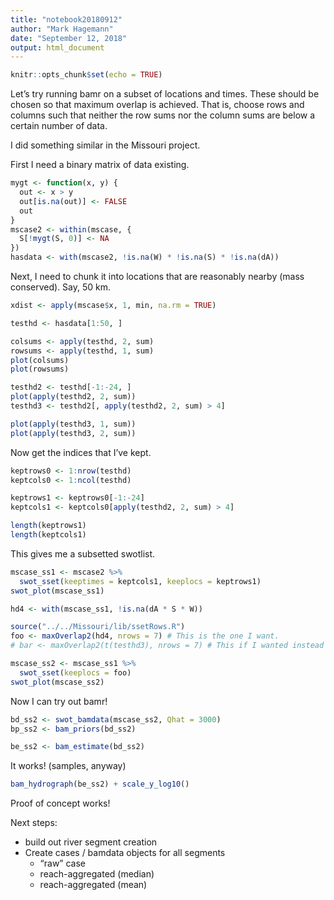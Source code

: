 ```yaml
---
title: "notebook20180912"
author: "Mark Hagemann"
date: "September 12, 2018"
output: html_document
---
```


```r
knitr::opts_chunk$set(echo = TRUE)
```

Let's try running bamr on a subset of locations and times. These should be chosen so that maximum overlap is achieved. That is, choose rows and columns such that neither the row sums nor the column sums are below a certain number of data. 

I did something similar in the Missouri project. 

First I need a binary matrix of data existing. 

```r
mygt <- function(x, y) {
  out <- x > y
  out[is.na(out)] <- FALSE
  out
}
mscase2 <- within(mscase, {
  S[!mygt(S, 0)] <- NA
})
hasdata <- with(mscase2, !is.na(W) * !is.na(S) * !is.na(dA))
```

Next, I need to chunk it into locations that are reasonably nearby (mass conserved). Say, 50 km. 

```r
xdist <- apply(mscase$x, 1, min, na.rm = TRUE)

testhd <- hasdata[1:50, ]

colsums <- apply(testhd, 2, sum)
rowsums <- apply(testhd, 1, sum)
plot(colsums)
plot(rowsums)

testhd2 <- testhd[-1:-24, ]
plot(apply(testhd2, 2, sum))
testhd3 <- testhd2[, apply(testhd2, 2, sum) > 4]

plot(apply(testhd3, 1, sum))
plot(apply(testhd3, 2, sum))
```

Now get the indices that I've kept. 

```r
keptrows0 <- 1:nrow(testhd)
keptcols0 <- 1:ncol(testhd)

keptrows1 <- keptrows0[-1:-24]
keptcols1 <- keptcols0[apply(testhd2, 2, sum) > 4]

length(keptrows1)
length(keptcols1)
```

This gives me a subsetted swotlist. 

```r
mscase_ss1 <- mscase2 %>% 
  swot_sset(keeptimes = keptcols1, keeplocs = keptrows1)
swot_plot(mscase_ss1)
```

```r
hd4 <- with(mscase_ss1, !is.na(dA * S * W))

source("../../Missouri/lib/ssetRows.R")
foo <- maxOverlap2(hd4, nrows = 7) # This is the one I want. 
# bar <- maxOverlap2(t(testhd3), nrows = 7) # This if I wanted instead to subset locations

mscase_ss2 <- mscase_ss1 %>% 
  swot_sset(keeplocs = foo)
swot_plot(mscase_ss2)
```

Now I can try out bamr!

```r
bd_ss2 <- swot_bamdata(mscase_ss2, Qhat = 3000)
bp_ss2 <- bam_priors(bd_ss2)

be_ss2 <- bam_estimate(bd_ss2)
```

It works! (samples, anyway)

```r
bam_hydrograph(be_ss2) + scale_y_log10()
```

Proof of concept works!

Next steps:

- build out river segment creation
- Create cases / bamdata objects for all segments
    - "raw" case
    - reach-aggregated (median)
    - reach-aggregated (mean)

